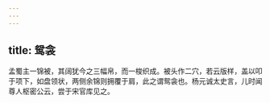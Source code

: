 ```yaml
---
---
---
```

title: 鸳衾
---




孟蜀主一锦被，其阔犹今之三幅帛，而一梭织成。被头作二穴，若云版样，盖以叩于项下，如盘领状，两侧余锦则拥覆于肩，此之谓鸳衾也。杨元诚太史言，儿时闻尊人枢密公云，尝于宋官库见之。